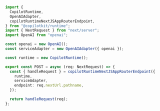 
```ts app/copilotkit/route.ts
import {
  CopilotRuntime,
  OpenAIAdapter,
  copilotRuntimeNextJSAppRouterEndpoint,
} from "@copilotkit/runtime";
import { NextRequest } from "next/server";
import OpenAI from "openai";

const openai = new OpenAI();
const serviceAdapter = new OpenAIAdapter({ openai });

const runtime = new CopilotRuntime();

export const POST = async (req: NextRequest) => {
  const { handleRequest } = copilotRuntimeNextJSAppRouterEndpoint({
    runtime,
    serviceAdapter,
    endpoint: req.nextUrl.pathname,
  });

  return handleRequest(req);
};
```
      